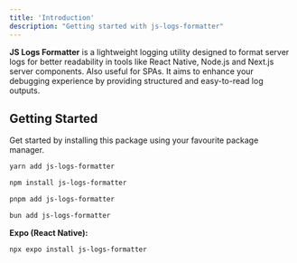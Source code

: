 ```yaml
---
title: 'Introduction'
description: "Getting started with js-logs-formatter"
---
```


**JS Logs Formatter** is a lightweight logging utility designed to format server logs for better readability in tools like React Native, Node.js and Next.js server components. Also useful for SPAs. It aims to enhance your debugging experience by providing structured and easy-to-read log outputs.

## Getting Started

Get started by installing this package using your favourite package manager.

```bash filename="yarn"
yarn add js-logs-formatter
```

```bash filename="npm"
npm install js-logs-formatter
```

```bash filename="pnpm"
pnpm add js-logs-formatter
```

```bash filename="bun"
bun add js-logs-formatter
```

**Expo (React Native):**

```bash filename="Terminal"
npx expo install js-logs-formatter
```
